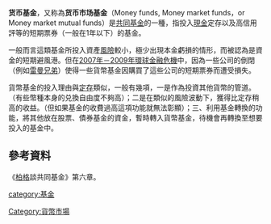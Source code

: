 {{copyedit|time=2013-10-23T05:44:01+00:00}}
'''货币基金'''，又称為'''货币市场基金'''（Money funds, Money market funds，or Money market mutual funds）是[[共同基金|共同基金]]的一種，指投入[[現金|現金]]定存以及高信用評等的短期票券（一般在1年以下）的基金。

一般而言這類基金所投入資產[[風險|風險]]較小，極少出現本金虧損的情形，而被認為是資金的短期避風港。但在[[2007年－2009年環球金融危機|2007年－2009年環球金融危機]]中，因為一些公司的倒閉（例如[[雷曼兄弟|雷曼兄弟]]）使得一些貨幣基金因購買了這些公司的短期票券而遭受損失。

貨幣基金的投入理由與[[定存|定存]]類似，一般有幾項，一是作為投資其他貨幣的管道。（有些幣種本身的兑換自由度不夠高）；二是在類似的風險波動下，獲得比定存稍高的收益。（但如果基金的收費過高這項功能就無法彰顯）；三、利用基金轉換的功能，將其他放在股票、債券基金的資金，暫時轉入貨幣基金，待機會再轉換至想要投入的基金中。

==參考資料==
《[[约翰·博格尔_(基金业者)|柏格]]談共同基金》第六章。

[[category:基金|category:基金]]
[[Category:貨幣市場|Category:貨幣市場]]
